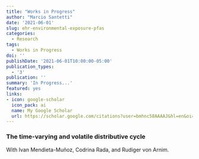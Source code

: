 ```yaml
---
title: "Works in Progress"
author: "Marcio Santetti"
date: '2021-06-01'
slug: ehr-environmental-exposure-pfas
categories:
  - Research
tags:
  - Works in Progress
doi: ''
publishDate: '2021-06-01T10:00:00-05:00'
publication_types:
  - '3'
publication: ''
summary: 'In Progress...'
featured: yes
links:
- icon: google-scholar
  icon_pack: ai
  name: My Google Scholar
  url: https://scholar.google.com/citations?user=bmhnc58AAAAJ&hl=en&oi=ao
---
```






### The time-varying and volatile distributive cycle

With Ivan Mendieta-Muñoz, Codrina Rada, and Rudiger von Arnim.



